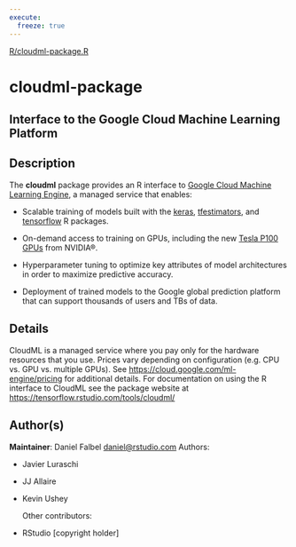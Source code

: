 ```yaml
---
execute:
  freeze: true
---
```


[R/cloudml-package.R](NULL/blob/main/R/cloudml-package.R#L39) 

# cloudml-package

## Interface to the Google Cloud Machine Learning Platform

## Description

 The **cloudml** package provides an R interface to [Google Cloud Machine Learning Engine](https://cloud.google.com/ml-engine/), a managed service that enables:  

- Scalable training of models built with the [keras](https://keras.rstudio.com/), [tfestimators](https://tensorflow.rstudio.com/tfestimators), and [tensorflow](https://tensorflow.rstudio.com/) R packages. 

- On-demand access to training on GPUs, including the new [Tesla P100 GPUs](http://www.nvidia.com/object/tesla-p100.html) from NVIDIA®. 

- Hyperparameter tuning to optimize key attributes of model architectures in order to maximize predictive accuracy. 

- Deployment of trained models to the Google global prediction platform that can support thousands of users and TBs of data. 

 




## Details
 CloudML is a managed service where you pay only for the hardware resources that you use. Prices vary depending on configuration (e.g. CPU vs. GPU vs. multiple GPUs). See [https://cloud.google.com/ml-engine/pricing](https://cloud.google.com/ml-engine/pricing) for additional details.  For documentation on using the R interface to CloudML see the package website at [https://tensorflow.rstudio.com/tools/cloudml/](https://tensorflow.rstudio.com/tools/cloudml/) 






## Author(s)

 **Maintainer**: Daniel Falbel [daniel@rstudio.com](daniel@rstudio.com)  Authors:    

- Javier Luraschi   

- JJ Allaire   

- Kevin Ushey 

  Other contributors:    

-  RStudio [copyright holder] 

  
